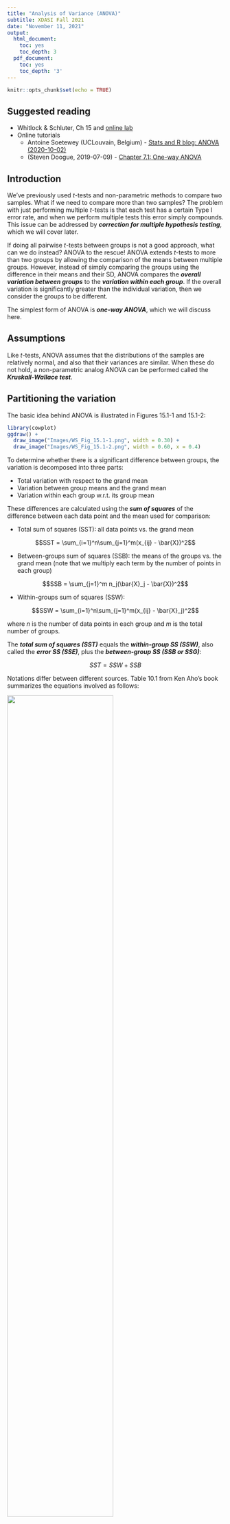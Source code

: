 ```yaml
---
title: "Analysis of Variance (ANOVA)"
subtitle: XDASI Fall 2021
date: "November 11, 2021"
output:
  html_document:
    toc: yes
    toc_depth: 3
  pdf_document:
    toc: yes
    toc_depth: '3'
---
```


<!-- initial version from Manny Katari ; edited by KCG -->

```r
knitr::opts_chunk$set(echo = TRUE)
```

## Suggested reading

+ Whitlock & Schluter, Ch 15 and  <a href="https://whitlockschluter3e.zoology.ubc.ca/RLabs/R_tutorial_ANOVA.html" target="blank">  online lab </a>
+ Online tutorials
  + Antoine Soetewey (UCLouvain, Belgium) -  <a href="https://statsandr.com/blog/anova-in-r/#anova-in-r" target="blank"> Stats and R blog: ANOVA (2020-10-02) </a>
  + (Steven Doogue, 2019-07-09) - <a href="  https://statsandr.com/blog/anova-in-r/#anova-in-r" target="blank"> Chapter 7.1: One-way ANOVA </a>

## Introduction

We've previously used $t$-tests and non-parametric methods to compare two samples. What if we need to compare more than two samples? The problem with just performing multiple $t$-tests is that each test has a certain Type I error rate, and when we perform multiple tests this error simply compounds. This issue can be addressed by ***correction for multiple hypothesis testing***, which we will cover later.

If doing all pairwise $t$-tests between groups is not a good approach, what can we do instead? ANOVA to the rescue! ANOVA extends $t$-tests to more than two groups by allowing the comparison of the means between multiple groups. However, instead of simply comparing the groups using the difference in their means and their SD, ANOVA compares the ***overall variation between groups*** to the ***variation within each group***. If the overall variation is significantly greater than the individual variation, then we consider the groups to be different.

The simplest form of ANOVA is ***one-way ANOVA***, which we will discuss here. 

## Assumptions

Like $t$-tests, ANOVA assumes that the distributions of the samples are relatively normal, and also that their variances are similar. When these do not hold, a non-parametric analog ANOVA can be performed called the ***Kruskall-Wallace test***.

## Partitioning the variation

The basic idea behind ANOVA is illustrated in Figures 15.1-1 and 15.1-2:

```r
library(cowplot)
ggdraw() + 
  draw_image("Images/WS_Fig_15.1-1.png", width = 0.30) + 
  draw_image("Images/WS_Fig_15.1-2.png", width = 0.60, x = 0.4)
``` 

To determine whether there is a significant difference between groups, the variation is decomposed into three parts:

+ Total variation with respect to the grand mean
+ Variation between group means and the grand mean
+ Variation within each group w.r.t. its group mean

These differences are calculated using the ***sum of squares*** of the difference between each data point and the mean used for comparison:

+ Total sum of squares (SST): all data points vs. the grand mean

$$SST = \sum_{i=1}^n\sum_{j=1}^m(x_{ij} - \bar{X})^2$$

+ Between-groups sum of squares (SSB): the means of the groups vs. the grand mean (note that we multiply each term by the number of points in each group)

$$SSB = \sum_{j=1}^m n_j(\bar{X}_j - \bar{X})^2$$

+ Within-groups sum of squares (SSW):

$$SSW = \sum_{i=1}^n\sum_{j=1}^m(x_{ij} - \bar{X}_j)^2$$

where $n$ is the number of data points in each group and $m$ is the total number of groups.

The ***total sum of squares (SST)*** equals the ***within-group SS (SSW)***, also called the ***error SS (SSE)***, plus the ***between-group SS (SSB or SSG)***:

$$SST = SSW + SSB$$

Notations differ between different sources. Table 10.1 from Ken Aho's book summarizes the equations involved as follows:

<div align="center">
![](Images/Aho_ANOVA_SS.png){width="70%"}
</div>

### Mean sums of squares

To compare between-group and within-group differences, we will compare their ***mean sums of squares***.

As usual, we need to take into account the ***degrees of freedom***, which is just the number of data points in each equation minus one (the mean used for comparison).

$$MSB = \frac{SSB}{m - 1}$$

$$MSW = \frac{SSW}{N - m}$$

### F-statistic

If there is no difference between the groups, we would expect the total variation between the groups to be the same as the variation within the groups, so the ratio of these should be 1. When this is not true, then we know our samples are different, and the ratio should be >1. This ratio is called the $F$-statistic:

$$F = \frac{MSB}{MSW}$$

Below we will see that the $F$-statistic follows an expected distribution under $H_o$, so we can use this to find a $p$-value for the observed differences in the mean sums of squares.


## The $\chi^2$ distribution

Since we are measuring differences using ***sums of squares***, the differences will follow a $\chi^{2}$ distribution, which represents the **sum of squared random values** selected from a **normal distribution**. The degrees of freedom, $k$, is simply the number of random values.

$$Q = \sum\limits_{i=1}^{k} Z_{i}^{2}$$

### $\chi^2$ with different sample sizes

Let's simulate some data to see what it looks like when k = 10, 5, and 1 and the values are retrieved from a standard normal distribution. (We have also done this in a previous class.)

```r
#################

# Sample size k = 10 ==> Chi-squared degrees of freedom = 10
chik=10
normval=numeric()
for (i in 1:10000) {  # repeat this 10000 times
  
  # Randomly sample k items from the standard normal distribution
  # then take the sum of squared values of the random samples
  normval[i]=sum(rnorm(chik)**2)
}

# make a histogram of the results
hist(normval, breaks=100, # make 100 bins on the x-axis
     col=rgb(1,0,0,.25),  # make it red, with 25% transparency
                          # this allows us to show multiple histograms on the same plot
     ylim=c(0,2000),      # set the limits of the y-axis
     main = "Chi-square samples from the standard normal dist"
    )
# Sample size k = 5 ==> Chi-squared degrees of freedom = 5
chik=5
normval=numeric()
for (i in 1:10000) {
  normval[i]=sum(rnorm(chik)**2)
}

# the `add` directive adds the new histogram to the old plot
hist(normval, breaks=75,          # reduce the number of bins since this distribution
                                  # is squished to the left
     col=rgb(0,1,0,.25), add=T)   # green, with 25% transparency

# Sample size k = 1 ==> Chi-squared degrees of freedom = 1
chik=1
normval=numeric()
for (i in 1:10000) {
  normval[i]=sum(rnorm(chik)**2)
}

hist(normval, breaks=50,          # use even fewer bins
     col=rgb(0,0,1,.25), add=T)   # blue, with 25% transparency
```

It is clear to see that as $k$ increases, the distribution begins to look like a **normal distribution**. 

This only happens when the **sample size is at least 10**, which is why it is not recommended to use the $\chi^{2}$ test for small values of $k$ (<10).


## The $F$-statistic

To ***compare two $\chi^{2}$ distributions***, we can simply take a ***ratio*** of them (taking into account their respective degrees of freedom). 

This distribution is called an **$F$-distribution** and the ***observed ratio*** is the ***$F$-statistic***. (The $F$-distribution is named after the statistician Ron Fisher.)

### F-distribution for samples from the same population

If we take two random samples of the same size from a normal distribution, square them, and then take the ratio of the mean sums of squares (taking into account the degrees of freedom), we will get an F-distribution.

Let's first see what it would look like if the the means of the two populations that are being sampled are **equal**. 

```r

chik=10
normval=numeric()
normval2=numeric()
for (i in 1:10000) {
   normval[i]=sum(rnorm(chik)**2)
   normval2[i]=sum(rnorm(chik)**2) 
  
}

# since the values are sampled from the same distribution, 
# the ratios are centered around 1
hist((normval/chik)/(normval2/chik),
     main = "Histogram of F-distribution",
     breaks=100, col=rgb(1,0,0,.25))
```

Note that since we are taking random samples, the histogram will vary slightly each time we take new samples.


### F-distribution for populations with different means

What if the means of our normal distributions are different? 

We can make a second histogram showing the same ratio for data sampled from two normal distributions with different means: the standard normal and a normal distribution with mean = 2 and sd = 1.

Now, the ratio of the sums of the two samples will look quite different. Let's try this and superimpose the two histograms for comparison.

```r
# same as above -- sample two sums of squares from the same dist
chik=10
normval=numeric()
normval2=numeric()
for (i in 1:10000) {
  # take two sets of sample of size 10 from the standard normal distribution
   normval[i]=sum(rnorm(chik)**2)
   normval2[i]=sum(rnorm(chik)**2) 
}

# plot the ratios
# note that we didn't bother to store the intermediate result
# since we don't need to do anything with it later.
hist(((normval2/chik)/(normval/chik)),
     main = "Histogram of F-distribution",
     breaks=75, ylim=c(0,1500), 
     xlim=c(0,30),
     col=rgb(1,0,0,.25))

## now compare sums of squares when the means are different
chik=10
normval=numeric()
normval2=numeric()
for (i in 1:10000) {
   normval[i]=sum(rnorm(chik)**2)
   normval2[i]=sum(rnorm(chik, mean=2)**2)
}

hist(((normval2/chik)/(normval/chik)), 
     breaks = 320, col=rgb(1,1,0,.25), add=T)
```

Remember that ***variance*** is essentially a sum of squares as discussed above. So now we have the ability to compare two different variances and use a statistic to determine if they are significantly different.

### $p$-values

We can use the value of $F$ to find a $p$-value using the $F$-distribution for a particular sample size, given the degrees of freedom for each sample:

```r
Fstat = sum(rnorm(chik, mean=2)**2)/sum(rnorm(chik)**2)
Fstat
pf(Fstat, chik, chik, lower.tail=F)
```



